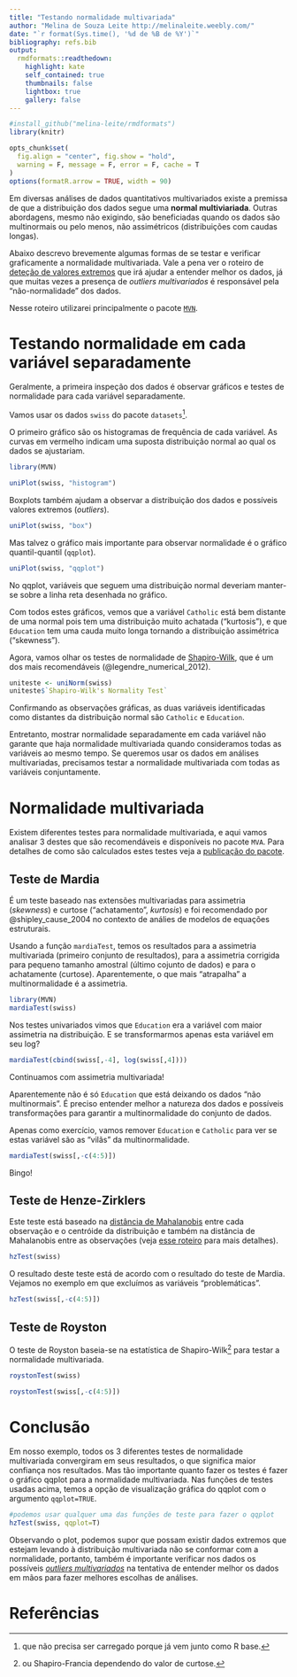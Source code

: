 ```yaml
---
title: "Testando normalidade multivariada"
author: "Melina de Souza Leite http://melinaleite.weebly.com/"
date: "`r format(Sys.time(), '%d de %B de %Y')`"
bibliography: refs.bib
output:
  rmdformats::readthedown:
    highlight: kate
    self_contained: true
    thumbnails: false
    lightbox: true
    gallery: false
---
```


```r
#install_github("melina-leite/rmdformats")
library(knitr)

opts_chunk$set(
  fig.align = "center", fig.show = "hold",
  warning = F, message = F, error = F, cache = T
)
options(formatR.arrow = TRUE, width = 90)
```

<!---
AINDA PRECISA COLOCAR O LINK PARA O ROTEIRO DE OUTLIERS:
QUANDO FOR PARA O BLOG, COLOCAR ROTEIRO DO BLOG, QUANDO ESTIVER NO RPUBS, ROTEIRO PARA O RPUBS.
--->


Em diversas análises de dados quantitativos multivariados existe a premissa de que a distribuição dos dados segue uma **normal multiviariada**. Outras abordagens, mesmo não exigindo, são beneficiadas quando os dados são multinormais ou pelo menos, não assimétricos (distribuições com caudas longas).

Abaixo descrevo brevemente algumas formas de se testar e verificar graficamente a normalidade multivariada. Vale a pena ver o roteiro de [deteção de valores extremos]() que irá ajudar a entender melhor os dados, já que muitas vezes a presença de _outliers multivariados_ é responsável pela "não-normalidade" dos dados.

Nesse roteiro utilizarei principalmente o pacote [`MVN`](https://pdfs.semanticscholar.org/5508/25b2681f1cc067c66df6ddbd62c74b441869.pdf?_ga=2.25175998.286279602.1517010562-1528935492.1517010562).

# Testando normalidade em cada variável separadamente

Geralmente, a primeira inspeção dos dados é observar gráficos e testes de normalidade para cada variável separadamente. 

Vamos usar os dados `swiss`  do pacote `datasets`[^1].

[^1]: que não precisa ser carregado porque já vem junto como R base.


O primeiro gráfico são os histogramas de frequência de cada variável. As curvas em vermelho indicam uma suposta distribuição normal ao qual os dados se ajustariam.

```r
library(MVN)

uniPlot(swiss, "histogram")
```

Boxplots também ajudam a observar a distribuição dos dados e possíveis valores extremos (_outliers_).
```r
uniPlot(swiss, "box")
```

Mas talvez o gráfico mais importante para observar normalidade é o gráfico quantil-quantil (`qqplot`).

```r
uniPlot(swiss, "qqplot")
```


No qqplot, variáveis que seguem uma distribuição normal deveriam manter-se sobre a linha reta desenhada no gráfico. 

Com todos estes gráficos, vemos que a variável `Catholic` está bem distante de uma normal pois tem uma distribuição muito achatada ("kurtosis"), e que `Education` tem uma cauda muito longa tornando a distribuição assimétrica ("skewness").

Agora, vamos olhar os testes de normalidade de [Shapiro-Wilk](https://en.wikipedia.org/wiki/Shapiro%E2%80%93Wilk_test), que é um dos mais recomendáveis (@legendre_numerical_2012).
```r
uniteste <- uniNorm(swiss)
uniteste$`Shapiro-Wilk's Normality Test`
```

Confirmando as observações gráficas, as duas variáveis identificadas como distantes da distribuição normal são `Catholic` e `Education`. 

Entretanto, mostrar normalidade separadamente em cada variável não garante que haja normalidade multivariada quando consideramos todas as variáveis ao mesmo tempo. Se queremos usar os dados em análises multivariadas, precisamos testar a normalidade multivariada com todas as variáveis conjuntamente.

# Normalidade multivariada

Existem diferentes testes para normalidade multivariada, e aqui vamos analisar 3 destes que são recomendáveis e disponíveis no pacote `MVA`. Para detalhes de como são calculados estes testes veja a [publicação do pacote](https://pdfs.semanticscholar.org/5508/25b2681f1cc067c66df6ddbd62c74b441869.pdf?_ga=2.25175998.286279602.1517010562-1528935492.1517010562).


## Teste de Mardia

É um teste baseado nas extensões multivariadas para assimetria (_skewness_) e curtose ("achatamento", _kurtosis_) e foi recomendado por @shipley_cause_2004 no contexto de análies de modelos de equações estruturais.

Usando a função `mardiaTest`, temos os resultados para a assimetria multivariada (primeiro conjunto de resultados), para a assimetria corrigida para pequeno tamanho amostral (último cojunto de dados) e para o achatamente (curtose). Aparentemente, o que mais "atrapalha" a multinormalidade é a assimetria.

```r
library(MVN)
mardiaTest(swiss)
```

Nos testes univariados vimos que `Education` era a variável com maior assimetria na distribuição. E se transformarmos apenas esta variável em seu log?

```r
mardiaTest(cbind(swiss[,-4], log(swiss[,4])))
```

Continuamos com assimetria multivariada! 

Aparentemente não é só `Education` que está deixando os dados "não multinormais". É preciso entender melhor a natureza dos dados e possíveis transformações para garantir a multinormalidade do conjunto de dados.

Apenas como exercício, vamos remover `Education` e `Catholic` para ver se estas variável são as "vilãs" da multinormalidade.

```r
mardiaTest(swiss[,-c(4:5)])
```

Bingo!

## Teste de Henze-Zirklers

Este teste está baseado na [distância de Mahalanobis](https://en.wikipedia.org/wiki/Mahalanobis_distance) entre cada observação e o centróide da distribuição e também na distância de Mahalanobis entre as observações (veja [esse roteiro]() para mais detalhes).

```r
hzTest(swiss)
```

O resultado deste teste está de acordo com o resultado do teste de Mardia. Vejamos no exemplo em que excluímos as variáveis "problemáticas".

```r
hzTest(swiss[,-c(4:5)])
```


## Teste de Royston

O teste de Royston baseia-se na estatística de Shapiro-Wilk[^2] para testar a normalidade multivariada. 

[^2]: ou Shapiro-Francia dependendo do valor de curtose.

```r
roystonTest(swiss)
```

```r
roystonTest(swiss[,-c(4:5)])
```


# Conclusão

Em nosso exemplo, todos os 3 diferentes testes de normalidade multivariada convergiram em seus resultados, o que significa maior confiança nos resultados. Mas tão importante quanto fazer os testes é fazer o gráfico qqplot para a normalidade multivariada. Nas funções de testes usadas acima, temos a opção de visualização gráfica do qqplot com o argumento `qqplot=TRUE`.

```r
#podemos usar qualquer uma das funções de teste para fazer o qqplot
hzTest(swiss, qqplot=T)
```

Observando o plot, podemos supor que possam existir dados extremos que estejam levando à distribuição multivariada não se conformar com a normalidade, portanto, também é importante verificar nos dados os possíveis [_outliers multivariados_]() na tentativa de entender melhor os dados em mãos para fazer melhores escolhas de análises. 


# Referências

